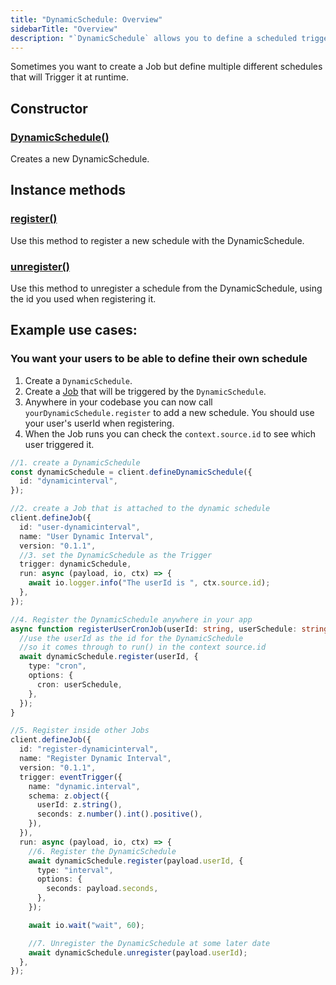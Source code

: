 ```yaml
---
title: "DynamicSchedule: Overview"
sidebarTitle: "Overview"
description: "`DynamicSchedule` allows you to define a scheduled trigger that can be configured dynamically at runtime."
---
```


Sometimes you want to create a Job but define multiple different schedules that will Trigger it at runtime.

## Constructor

### [DynamicSchedule()](/sdk/dynamicschedule/constructor)

Creates a new DynamicSchedule.

## Instance methods

### [register()](/sdk/dynamicschedule/register)

Use this method to register a new schedule with the DynamicSchedule.

### [unregister()](/sdk/dynamicschedule/unregister)

Use this method to unregister a schedule from the DynamicSchedule, using the id you used when registering it.

## Example use cases:

### You want your users to be able to define their own schedule

1. Create a `DynamicSchedule`.
2. Create a [Job](/sdk/job) that will be triggered by the `DynamicSchedule`.
3. Anywhere in your codebase you can now call `yourDynamicSchedule.register` to add a new schedule. You should use your user's userId when registering.
4. When the Job runs you can check the `context.source.id` to see which user triggered it.

<RequestExample>

```typescript
//1. create a DynamicSchedule
const dynamicSchedule = client.defineDynamicSchedule({
  id: "dynamicinterval",
});

//2. create a Job that is attached to the dynamic schedule
client.defineJob({
  id: "user-dynamicinterval",
  name: "User Dynamic Interval",
  version: "0.1.1",
  //3. set the DynamicSchedule as the Trigger
  trigger: dynamicSchedule,
  run: async (payload, io, ctx) => {
    await io.logger.info("The userId is ", ctx.source.id);
  },
});

//4. Register the DynamicSchedule anywhere in your app
async function registerUserCronJob(userId: string, userSchedule: string) {
  //use the userId as the id for the DynamicSchedule
  //so it comes through to run() in the context source.id
  await dynamicSchedule.register(userId, {
    type: "cron",
    options: {
      cron: userSchedule,
    },
  });
}

//5. Register inside other Jobs
client.defineJob({
  id: "register-dynamicinterval",
  name: "Register Dynamic Interval",
  version: "0.1.1",
  trigger: eventTrigger({
    name: "dynamic.interval",
    schema: z.object({
      userId: z.string(),
      seconds: z.number().int().positive(),
    }),
  }),
  run: async (payload, io, ctx) => {
    //6. Register the DynamicSchedule
    await dynamicSchedule.register(payload.userId, {
      type: "interval",
      options: {
        seconds: payload.seconds,
      },
    });

    await io.wait("wait", 60);

    //7. Unregister the DynamicSchedule at some later date
    await dynamicSchedule.unregister(payload.userId);
  },
});
```

</RequestExample>
